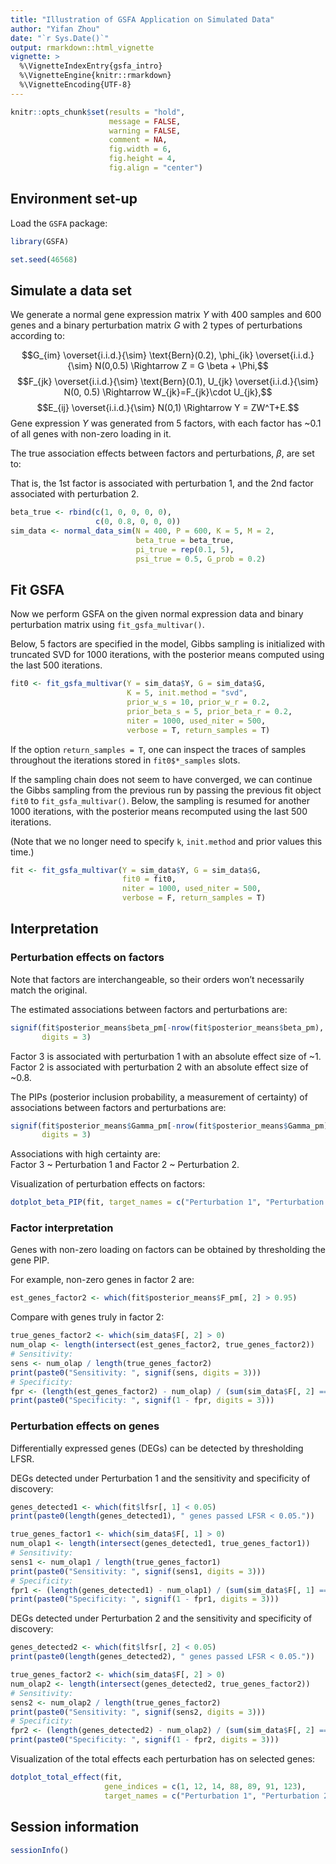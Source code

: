 ```yaml
---
title: "Illustration of GSFA Application on Simulated Data"
author: "Yifan Zhou"
date: "`r Sys.Date()`"
output: rmarkdown::html_vignette
vignette: >
  %\VignetteIndexEntry{gsfa_intro}
  %\VignetteEngine{knitr::rmarkdown}
  %\VignetteEncoding{UTF-8}
---
```


```r
knitr::opts_chunk$set(results = "hold",
                      message = FALSE,
                      warning = FALSE,
                      comment = NA,
                      fig.width = 6,
                      fig.height = 4,
                      fig.align = "center")
```

## Environment set-up

Load the `GSFA` package:

```r
library(GSFA)
```

```r
set.seed(46568)
```

## Simulate a data set 

We generate a normal gene expression matrix $Y$ with 400 samples and 600 genes 
and a binary perturbation matrix $G$ with 2 types of perturbations according to:

$$G_{im} \overset{i.i.d.}{\sim} \text{Bern}(0.2), 
\phi_{ik} \overset{i.i.d.}{\sim} N(0,0.5) \Rightarrow Z = G \beta + \Phi,$$
$$F_{jk} \overset{i.i.d.}{\sim} \text{Bern}(0.1), 
U_{jk} \overset{i.i.d.}{\sim} N(0, 0.5) \Rightarrow W_{jk}=F_{jk}\cdot U_{jk},$$
$$E_{ij} \overset{i.i.d.}{\sim} N(0,1) \Rightarrow Y = ZW^T+E.$$
Gene expression $Y$ was generated from 5 factors, with each factor has ~0.1 of 
all genes with non-zero loading in it. 

The true association effects between factors and perturbations, $\beta$, are set to:
\begin{pmatrix}
1 & 0 & 0 & 0 & 0 \\
0 & 0.8 & 0 & 0 & 0
\end{pmatrix}

That is, the 1st factor is associated with perturbation 1, 
and the 2nd factor associated with perturbation 2. 

```r
beta_true <- rbind(c(1, 0, 0, 0, 0), 
                   c(0, 0.8, 0, 0, 0))
sim_data <- normal_data_sim(N = 400, P = 600, K = 5, M = 2,
                            beta_true = beta_true,
                            pi_true = rep(0.1, 5),
                            psi_true = 0.5, G_prob = 0.2)
```

## Fit GSFA

Now we perform GSFA on the given normal expression data and binary perturbation matrix 
using `fit_gsfa_multivar()`.

Below, 5 factors are specified in the model, Gibbs sampling is initialized with 
truncated SVD for 1000 iterations, with the posterior means computed using the 
last 500 iterations.

```r
fit0 <- fit_gsfa_multivar(Y = sim_data$Y, G = sim_data$G,
                          K = 5, init.method = "svd",
                          prior_w_s = 10, prior_w_r = 0.2,
                          prior_beta_s = 5, prior_beta_r = 0.2,
                          niter = 1000, used_niter = 500,
                          verbose = T, return_samples = T)
```

If the option `return_samples = T`, one can inspect the traces of samples throughout 
the iterations stored in `fit0$*_samples` slots.

If the sampling chain does not seem to have converged, we can continue the Gibbs 
sampling from the previous run by passing the previous fit object `fit0` to 
`fit_gsfa_multivar()`. Below, the sampling is resumed for another 1000 iterations, 
with the posterior means recomputed using the last 500 iterations.

(Note that we no longer need to specify `k`, `init.method` and prior values this time.)

```r
fit <- fit_gsfa_multivar(Y = sim_data$Y, G = sim_data$G,
                         fit0 = fit0,
                         niter = 1000, used_niter = 500,
                         verbose = F, return_samples = T)
```

## Interpretation

### Perturbation effects on factors

Note that factors are interchangeable, so their orders won't necessarily match the 
original.

The estimated associations between factors and perturbations are:

```r
signif(fit$posterior_means$beta_pm[-nrow(fit$posterior_means$beta_pm), ],
       digits = 3)
```

Factor 3 is associated with perturbation 1 with an absolute effect size of ~1.  
Factor 2 is associated with perturbation 2 with an absolute effect size of ~0.8.

The PIPs (posterior inclusion probability, a measurement of certainty) of associations between factors and perturbations are:

```r
signif(fit$posterior_means$Gamma_pm[-nrow(fit$posterior_means$Gamma_pm), ],
       digits = 3)
```

Associations with high certainty are:  
Factor 3 ~ Perturbation 1 and Factor 2 ~ Perturbation 2.  

Visualization of perturbation effects on factors:

```r
dotplot_beta_PIP(fit, target_names = c("Perturbation 1", "Perturbation 2"))
```

### Factor interpretation

Genes with non-zero loading on factors can be obtained by thresholding the gene PIP.

For example, non-zero genes in factor 2 are:

```r
est_genes_factor2 <- which(fit$posterior_means$F_pm[, 2] > 0.95)
```

Compare with genes truly in factor 2:
```r
true_genes_factor2 <- which(sim_data$F[, 2] > 0)
num_olap <- length(intersect(est_genes_factor2, true_genes_factor2))
# Sensitivity:
sens <- num_olap / length(true_genes_factor2)
print(paste0("Sensitivity: ", signif(sens, digits = 3)))
# Specificity:
fpr <- (length(est_genes_factor2) - num_olap) / (sum(sim_data$F[, 2] == 0))
print(paste0("Specificity: ", signif(1 - fpr, digits = 3)))
```

### Perturbation effects on genes

Differentially expressed genes (DEGs) can be detected by thresholding LFSR.

DEGs detected under Perturbation 1 and the sensitivity and specificity of discovery:

```r
genes_detected1 <- which(fit$lfsr[, 1] < 0.05)
print(paste0(length(genes_detected1), " genes passed LFSR < 0.05."))

true_genes_factor1 <- which(sim_data$F[, 1] > 0)
num_olap1 <- length(intersect(genes_detected1, true_genes_factor1))
# Sensitivity:
sens1 <- num_olap1 / length(true_genes_factor1)
print(paste0("Sensitivity: ", signif(sens1, digits = 3)))
# Specificity:
fpr1 <- (length(genes_detected1) - num_olap1) / (sum(sim_data$F[, 1] == 0))
print(paste0("Specificity: ", signif(1 - fpr1, digits = 3)))
```

DEGs detected under Perturbation 2 and the sensitivity and specificity of discovery:

```r
genes_detected2 <- which(fit$lfsr[, 2] < 0.05)
print(paste0(length(genes_detected2), " genes passed LFSR < 0.05."))

true_genes_factor2 <- which(sim_data$F[, 2] > 0)
num_olap2 <- length(intersect(genes_detected2, true_genes_factor2))
# Sensitivity:
sens2 <- num_olap2 / length(true_genes_factor2)
print(paste0("Sensitivity: ", signif(sens2, digits = 3)))
# Specificity:
fpr2 <- (length(genes_detected2) - num_olap2) / (sum(sim_data$F[, 2] == 0))
print(paste0("Specificity: ", signif(1 - fpr2, digits = 3)))
```

Visualization of the total effects each perturbation has on selected genes:

```r
dotplot_total_effect(fit,
                     gene_indices = c(1, 12, 14, 88, 89, 91, 123),
                     target_names = c("Perturbation 1", "Perturbation 2"))
```

## Session information

```r
sessionInfo()
```
